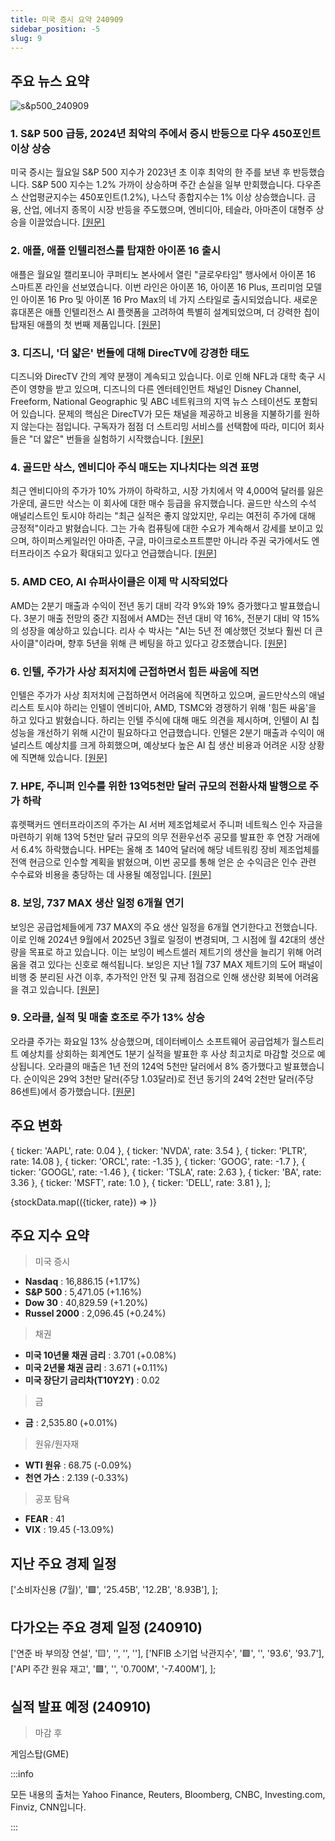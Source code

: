 ```yaml
---
title: 미국 증시 요약 240909
sidebar_position: -5
slug: 9
---
```


## 주요 뉴스 요약

![s&p500_240909](/map/240909.png)

### 1. **S&P 500 급등, 2024년 최악의 주에서 증시 반등으로 다우 450포인트 이상 상승**

미국 증시는 월요일 S&P 500 지수가 2023년 초 이후 최악의 한 주를 보낸 후 반등했습니다. S&P 500 지수는 1.2% 가까이 상승하며 주간 손실을 일부 만회했습니다. 다우존스 산업평균지수는 450포인트(1.2%), 나스닥 종합지수는 1% 이상 상승했습니다. 금융, 산업, 에너지 종목이 시장 반등을 주도했으며, 엔비디아, 테슬라, 아마존이 대형주 상승을 이끌었습니다. [[원문]](https://finance.yahoo.com/news/live/stock-market-today-sp-500-surges-dow-jumps-over-450-points-as-stocks-rebound-from-worst-week-of-2024-200047504.html)

### 2. **애플, 애플 인텔리전스를 탑재한 아이폰 16 출시**

애플은 월요일 캘리포니아 쿠퍼티노 본사에서 열린 "글로우타임" 행사에서 아이폰 16 스마트폰 라인을 선보였습니다. 이번 라인은 아이폰 16, 아이폰 16 Plus, 프리미엄 모델인 아이폰 16 Pro 및 아이폰 16 Pro Max의 네 가지 스타일로 출시되었습니다. 새로운 휴대폰은 애플 인텔리전스 AI 플랫폼을 고려하여 특별히 설계되었으며, 더 강력한 칩이 탑재된 애플의 첫 번째 제품입니다. [[원문]](https://finance.yahoo.com/news/apple-launches-iphone-16-with-apple-intelligence-183724722.html)

### 3. **디즈니, '더 얇은' 번들에 대해 DirecTV에 강경한 태도**

디즈니와 DirecTV 간의 계약 분쟁이 계속되고 있습니다. 이로 인해 NFL과 대학 축구 시즌이 영향을 받고 있으며, 디즈니의 다른 엔터테인먼트 채널인 Disney Channel, Freeform, National Geographic 및 ABC 네트워크의 지역 뉴스 스테이션도 포함되어 있습니다. 문제의 핵심은 DirecTV가 모든 채널을 제공하고 비용을 지불하기를 원하지 않는다는 점입니다. 구독자가 점점 더 스트리밍 서비스를 선택함에 따라, 미디어 회사들은 "더 얇은" 번들을 실험하기 시작했습니다. [[원문]](https://finance.yahoo.com/news/disney-is-playing-hardball-with-directv-as-nfls-monday-night-football-looms-heres-whats-at-stake-204422867.html)

### 4. **골드만 삭스, 엔비디아 주식 매도는 지나치다는 의견 표명**

최근 엔비디아의 주가가 10% 가까이 하락하고, 시장 가치에서 약 4,000억 달러를 잃은 가운데, 골드만 삭스는 이 회사에 대한 매수 등급을 유지했습니다. 골드만 삭스의 수석 애널리스트인 토시야 하리는 "최근 실적은 좋지 않았지만, 우리는 여전히 주가에 대해 긍정적"이라고 밝혔습니다. 그는 가속 컴퓨팅에 대한 수요가 계속해서 강세를 보이고 있으며, 하이퍼스케일러인 아마존, 구글, 마이크로소프트뿐만 아니라 주권 국가에서도 엔터프라이즈 수요가 확대되고 있다고 언급했습니다. [[원문]](https://finance.yahoo.com/news/nvidia-stock-sell-off-is-overdone-goldman-sachs-analyst-says-214256968.html)

### 5. **AMD CEO, AI 슈퍼사이클은 이제 막 시작되었다**

AMD는 2분기 매출과 수익이 전년 동기 대비 각각 9%와 19% 증가했다고 발표했습니다. 3분기 매출 전망의 중간 지점에서 AMD는 전년 대비 약 16%, 전분기 대비 약 15%의 성장을 예상하고 있습니다. 리사 수 박사는 "AI는 5년 전 예상했던 것보다 훨씬 더 큰 사이클"이라며, 향후 5년을 위해 큰 베팅을 하고 있다고 강조했습니다. [[원문]](https://finance.yahoo.com/news/the-ai-supercycle-is-just-beginning-amd-ceo-222338313.html)

### 6. **인텔, 주가가 사상 최저치에 근접하면서 힘든 싸움에 직면**

인텔은 주가가 사상 최저치에 근접하면서 어려움에 직면하고 있으며, 골드만삭스의 애널리스트 토시야 하리는 인텔이 엔비디아, AMD, TSMC와 경쟁하기 위해 '힘든 싸움'을 하고 있다고 밝혔습니다. 하리는 인텔 주식에 대해 매도 의견을 제시하며, 인텔이 AI 칩 성능을 개선하기 위해 시간이 필요하다고 언급했습니다. 인텔은 2분기 매출과 수익이 애널리스트 예상치를 크게 하회했으며, 예상보다 높은 AI 칩 생산 비용과 어려운 시장 상황에 직면해 있습니다. [[원문]](https://finance.yahoo.com/news/intel-faces-uphill-battle-as-its-stock-hovers-near-record-lows-goldman-sachs-analyst-223646226.html)

### 7. **HPE, 주니퍼 인수를 위한 13억5천만 달러 규모의 전환사채 발행으로 주가 하락**

휴렛팩커드 엔터프라이즈의 주가는 AI 서버 제조업체로서 주니퍼 네트웍스 인수 자금을 마련하기 위해 13억 5천만 달러 규모의 의무 전환우선주 공모를 발표한 후 연장 거래에서 6.4% 하락했습니다. HPE는 올해 초 140억 달러에 해당 네트워킹 장비 제조업체를 전액 현금으로 인수할 계획을 밝혔으며, 이번 공모를 통해 얻은 순 수익금은 인수 관련 수수료와 비용을 충당하는 데 사용될 예정입니다. [[원문]](https://www.reuters.com/technology/artificial-intelligence/hewlett-packard-shares-fall-135-bln-convertible-stock-offering-juniper-buyout-2024-09-09/)

### 8. **보잉, 737 MAX 생산 일정 6개월 연기**

보잉은 공급업체들에게 737 MAX의 주요 생산 일정을 6개월 연기한다고 전했습니다. 이로 인해 2024년 9월에서 2025년 3월로 일정이 변경되며, 그 시점에 월 42대의 생산량을 목표로 하고 있습니다. 이는 보잉이 베스트셀러 제트기의 생산을 늘리기 위해 어려움을 겪고 있다는 신호로 해석됩니다. 보잉은 지난 1월 737 MAX 제트기의 도어 패널이 비행 중 분리된 사건 이후, 추가적인 안전 및 규제 점검으로 인해 생산량 회복에 어려움을 겪고 있습니다. [[원문]](https://www.reuters.com/business/aerospace-defense/boeing-delays-suppliers-737-max-output-goal-by-6-months-sources-say-2024-09-09/)

### 9. **오라클, 실적 및 매출 호조로 주가 13% 상승**

오라클 주가는 화요일 13% 상승했으며, 데이터베이스 소프트웨어 공급업체가 월스트리트 예상치를 상회하는 회계연도 1분기 실적을 발표한 후 사상 최고치로 마감할 것으로 예상됩니다. 오라클의 매출은 1년 전의 124억 5천만 달러에서 8% 증가했다고 발표했습니다. 순이익은 29억 3천만 달러(주당 1.03달러)로 전년 동기의 24억 2천만 달러(주당 86센트)에서 증가했습니다. [[원문]](https://www.cnbc.com/2024/09/09/oracle-orcl-q1-earnings-report-2025.html)

## 주요 변화

  { ticker: 'AAPL', rate: 0.04 },
  { ticker: 'NVDA', rate: 3.54 },
  { ticker: 'PLTR', rate: 14.08 },
  { ticker: 'ORCL', rate: -1.35 },
  { ticker: 'GOOG', rate: -1.7 },
  { ticker: 'GOOGL', rate: -1.46 },
  { ticker: 'TSLA', rate: 2.63 },
  { ticker: 'BA', rate: 3.36 },
  { ticker: 'MSFT', rate: 1.0 },
  { ticker: 'DELL', rate: 3.81 },
];

{stockData.map(({ticker, rate}) => <StockCardMini key={ticker} ticker={ticker} rate={rate}></StockCardMini>)}

## 주요 지수 요약

> 미국 증시

- **Nasdaq** : 16,886.15 (+1.17%)
- **S&P 500** : 5,471.05 (+1.16%)
- **Dow 30** : 40,829.59 (+1.20%)
- **Russel 2000** : 2,096.45 (+0.24%)

> 채권

- **미국 10년물 채권 금리** : 3.701 (+0.08%)
- **미국 2년물 채권 금리** : 3.671 (+0.11%)
- **미국 장단기 금리차(T10Y2Y)** : 0.02

> 금

- **금** : 2,535.80 (+0.01%)

> 원유/원자재

- **WTI 원유** : 68.75 (-0.09%)
- **천연 가스** : 2.139 (-0.33%)

> 공포 탐욕

- **FEAR** : 41
- **VIX** : 19.45 (-13.09%)

## 지난 주요 경제 일정

  ['소비자신용 (7월)', '🟩', '25.45B', '12.2B', '8.93B'],
];

<EconomicCalendar data={eventsData} />

## 다가오는 주요 경제 일정 (240910)

  ['연준 바 부의장 연설', '🟨', '', '', ''],
  ['NFIB 소기업 낙관지수', '🟩', '', '93.6', '93.7'],
  ['API 주간 원유 재고', '🟩', '', '0.700M', '-7.400M'],
];

<EconomicCalendar data={nextEventsData} />

## 실적 발표 예정 (240910)

> 마감 후

게임스탑(GME)

:::info

모든 내용의 출처는 Yahoo Finance, Reuters, Bloomberg, CNBC, Investing.com, Finviz, CNN입니다.

:::
